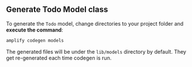 ## Generate Todo Model class

To generate the `Todo` model, change directories to your project folder and **execute the command**:

```bash
amplify codegen models
```

The generated files will be under the `lib/models` directory by default. They get re-generated each time codegen is run.
